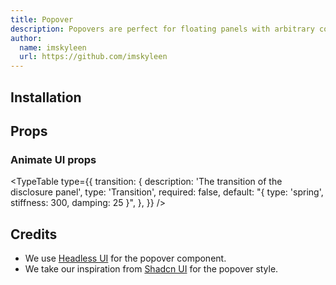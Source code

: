 ```yaml
---
title: Popover
description: Popovers are perfect for floating panels with arbitrary content like navigation menus, mobile menus and flyout menus.
author:
  name: imskyleen
  url: https://github.com/imskyleen
---
```


<ComponentPreview name="headless-popover-demo" />

## Installation

<ComponentInstallation name="headless-popover" />

## Props

<div className="flex flex-row gap-x-3">
  <ExternalLink href="https://headlessui.com/react/popover" text="Docs" />
  <ExternalLink
    href="https://headlessui.com/react/popover#component-api"
    text="API Reference"
  />
</div>

### Animate UI props

<TypeTable
  type={{
    transition: {
      description: 'The transition of the disclosure panel',
      type: 'Transition',
      required: false,
      default: "{ type: 'spring', stiffness: 300, damping: 25 }",
    },
  }}
/>

## Credits

- We use [Headless UI](https://headlessui.com/react/popover) for the popover component.
- We take our inspiration from [Shadcn UI](https://ui.shadcn.com/docs/components/popover) for the popover style.
